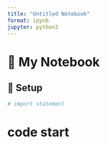 ```yaml
---
title: "Untitled Notebook"
format: ipynb
jupyter: python3
---
```


# 📓 My Notebook

## 🧪 Setup
```python
# import statement
```

# code start

